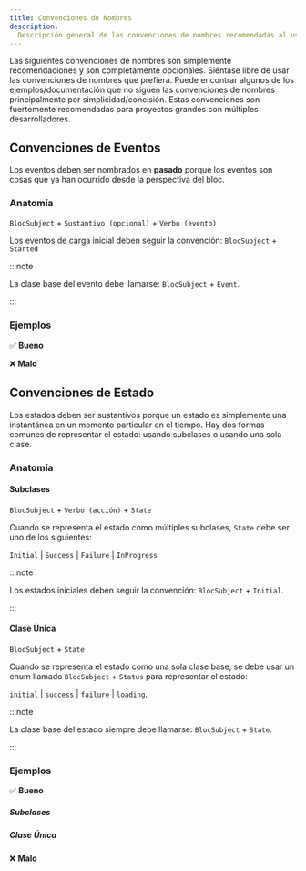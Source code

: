 ```yaml
---
title: Convenciones de Nombres
description:
  Descripción general de las convenciones de nombres recomendadas al usar bloc.
---
```



Las siguientes convenciones de nombres son simplemente recomendaciones y son
completamente opcionales. Siéntase libre de usar las convenciones de nombres que
prefiera. Puede encontrar algunos de los ejemplos/documentación que no siguen
las convenciones de nombres principalmente por simplicidad/concisión. Estas
convenciones son fuertemente recomendadas para proyectos grandes con múltiples
desarrolladores.

## Convenciones de Eventos

Los eventos deben ser nombrados en **pasado** porque los eventos son cosas que
ya han ocurrido desde la perspectiva del bloc.

### Anatomía

`BlocSubject` + `Sustantivo (opcional)` + `Verbo (evento)`

Los eventos de carga inicial deben seguir la convención: `BlocSubject` +
`Started`

:::note

La clase base del evento debe llamarse: `BlocSubject` + `Event`.

:::

### Ejemplos

✅ **Bueno**

<EventExamplesGood1 />

❌ **Malo**

<EventExamplesBad1 />

## Convenciones de Estado

Los estados deben ser sustantivos porque un estado es simplemente una
instantánea en un momento particular en el tiempo. Hay dos formas comunes de
representar el estado: usando subclases o usando una sola clase.

### Anatomía

#### Subclases

`BlocSubject` + `Verbo (acción)` + `State`

Cuando se representa el estado como múltiples subclases, `State` debe ser uno de
los siguientes:

`Initial` | `Success` | `Failure` | `InProgress`

:::note

Los estados iniciales deben seguir la convención: `BlocSubject` + `Initial`.

:::

#### Clase Única

`BlocSubject` + `State`

Cuando se representa el estado como una sola clase base, se debe usar un enum
llamado `BlocSubject` + `Status` para representar el estado:

`initial` | `success` | `failure` | `loading`.

:::note

La clase base del estado siempre debe llamarse: `BlocSubject` + `State`.

:::

### Ejemplos

✅ **Bueno**

##### Subclases

<StateExamplesGood1Snippet />

##### Clase Única

<SingleStateExamplesGood1Snippet />

❌ **Malo**

<StateExamplesBad1Snippet />
